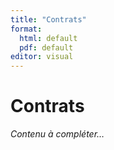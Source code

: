 ```yaml
---
title: "Contrats"
format:
  html: default
  pdf: default
editor: visual
---
```


# Contrats

*Contenu à compléter...*

